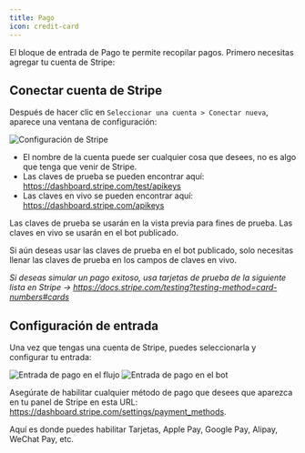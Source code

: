 ```yaml
---
title: Pago
icon: credit-card
---
```


El bloque de entrada de Pago te permite recopilar pagos. Primero necesitas agregar tu cuenta de Stripe:

## Conectar cuenta de Stripe

Después de hacer clic en `Seleccionar una cuenta > Conectar nueva`, aparece una ventana de configuración:

<Frame>
  <img
    src="/images/blocks/inputs/configure-stripe.png"
    alt="Configuración de Stripe"
  />
</Frame>

- El nombre de la cuenta puede ser cualquier cosa que desees, no es algo que tenga que venir de Stripe.
- Las claves de prueba se pueden encontrar aquí: https://dashboard.stripe.com/test/apikeys
- Las claves en vivo se pueden encontrar aquí: https://dashboard.stripe.com/apikeys

Las claves de prueba se usarán en la vista previa para fines de prueba. Las claves en vivo se usarán en el bot publicado.

Si aún deseas usar las claves de prueba en el bot publicado, solo necesitas llenar las claves de prueba en los campos de claves en vivo.

_Si deseas simular un pago exitoso, usa tarjetas de prueba de la siguiente lista en Stripe -> https://docs.stripe.com/testing?testing-method=card-numbers#cards_

## Configuración de entrada

Una vez que tengas una cuenta de Stripe, puedes seleccionarla y configurar tu entrada:

<Tabs>
  <Tab title="Flujo">
    <Frame>
      <img
        src="/images/blocks/inputs/payment-flow.png"
        alt="Entrada de pago en el flujo"
        className="rounded-lg"
      />
    </Frame>
  </Tab>
  <Tab title="Bot">
    <Frame>
      <img
        src="/images/blocks/inputs/payment-bot.png"
        alt="Entrada de pago en el bot"
        className="rounded-lg"
      />
    </Frame>
  </Tab>
</Tabs>

Asegúrate de habilitar cualquier método de pago que desees que aparezca en tu panel de Stripe en esta URL: https://dashboard.stripe.com/settings/payment_methods.

Aquí es donde puedes habilitar Tarjetas, Apple Pay, Google Pay, Alipay, WeChat Pay, etc.
